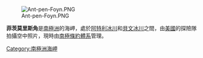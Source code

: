[[Image:Ant-pen-Foyn.PNG|thumb]]

'''菲茨莫里斯角'''是[[南極洲|南極洲]]的海岬，處於[[阿特利冰川|阿特利冰川]]和[[貝文冰川|貝文冰川]]之間，由[[美國|美國]]的探險隊拍攝空中照片，現時由[[南極條約體系|南極條約體系]]管理。

{{coord|66|16|S|63|43|W|source:GNIS|display=title}}

{{DEFAULTSORT:Fitzmaurice Point}}
[[Category:南極洲海岬|Category:南極洲海岬]]


{{FoynCoast-geo-stub}}